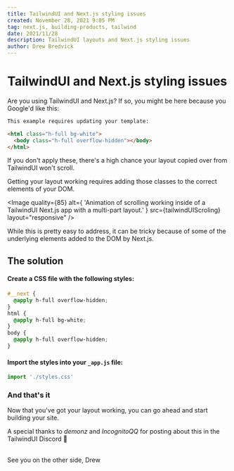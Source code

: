 ```yaml
---
title: TailwindUI and Next.js styling issues
created: November 28, 2021 9:05 PM
tag: next.js, building-products, tailwind
date: 2021/11/28
description: TailwindUI layouts and Next.js styling issues
author: Drew Bredvick
---
```




<OGImage />

# TailwindUI and Next.js styling issues

Are you using TailwindUI and Next.js? If so, you might be here because you Google'd like this:

```html
This example requires updating your template:

<html class="h-full bg-white">
  <body class="h-full overflow-hidden"></body>
</html>
```

If you don't apply these, there's a high chance your layout copied over from TailwindUI won't scroll.

Getting your layout working requires adding those classes to the correct elements of your DOM.

<Image
  quality={85}
  alt={
    'Animation of scrolling working inside of a TailwindUI Next.js app with a multi-part layout.'
  }
  src={tailwindUIScroling}
  layout="responsive"
/>

While this is pretty easy to address, it can be tricky because of some of the underlying elements added to the DOM by Next.js.

## The solution

#### Create a CSS file with the following styles:

```css
#__next {
  @apply h-full overflow-hidden;
}
html {
  @apply h-full bg-white;
}
body {
  @apply h-full overflow-hidden;
}
```

#### Import the styles into your `_app.js` file:

```jsx
import './styles.css'
```

### And that's it

Now that you've got your layout working, you can go ahead and start building your site.

A special thanks to _demonz_ and _IncognitoQQ_ for posting about this in the TailwindUI Discord 🙏

<TweetEmbed id="1465061809426157577" />

<br />
<div className="pt-4">
  <span style={{ fontStyle: 'italic', margin: '0 0 0 0', padding: '0 0 0 0' }}>
    See you on the other side,
  </span>
  <span
    className="text-xl"
    style={{
      fontStyle: 'italic',
      marginTop: '0px',
      paddingTop: '0px',
      fontFamily: 'Qwigley'
    }}
  >
    Drew
  </span>
</div>

